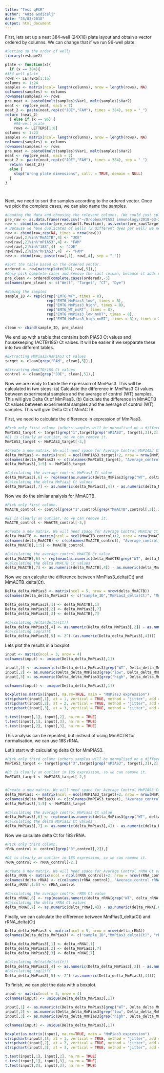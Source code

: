 ```yaml
---
title: "Test qPCR"
author: "Anze Godicelj"
date: "28/03/2018"
output: html_document
---
```


First, lets set up a neat 384-well (24X16) plate layout and obtain a vector ordered by columns. We can change that if we run 96-well plate.

```r
#Setting up the order of wells
library(reshape2)

plate <- function(x){
  if (x == 384){
#384-well plate
rows <- LETTERS[1:16]
columns <- 1:24
samples <- matrix(ncol= length(columns), nrow = length(rows), NA)
colnames(samples) <- columns
rownames(samples) <- rows
pre_neat <- paste0(melt(samples)$Var1, melt(samples)$Var2)
neat <- rep(pre_neat, each = 2)
neat_2 <- paste(neat,rep(c("JOE","FAM"), times = 384), sep = "_")
return (neat_2)
  } else if (x == 96) {
    #96-well plate
    rows <- LETTERS[1:8]
columns <- 1:23
samples <- matrix(ncol= length(columns), nrow = length(rows), NA)
colnames(samples) <- columns
rownames(samples) <- rows
pre_neat <- paste0(melt(samples)$Var1, melt(samples)$Var2)
neat <- rep(pre_neat, each = 2)
neat_2 <- paste(neat,rep(c("JOE","FAM"), times = 384), sep = "_")
  return (neat_2)}
  else {
    stop("Wrong plate dimensions", call. = TRUE, domain = NULL)
  }
}




```

Next, we need to sort the samples according to the ordered vector. Once we pick the complete cases, we can also name the samples.
```r
#Loading the data and choosing the relevant columns. (We could just split this matrix into 2 - FAM and JOE. This would bypass the Well_dye merging.)
pre_raw <- as.data.frame(read.csv("~/Dropbox/PIAS3 immunology/2018-03-23 PKG-mPIAS3-qPCR.csv"))[1:192,]
raw <- cbind(as.vector(pre_raw$Well.Position), as.vector(pre_raw$Target.Name), as.vector(pre_raw$CT))
# Because we have duplicates of wells (2 different dyes per well) we need to add the dye classifier to be able to sort the wells.
raw <- cbind(raw,rep(NA, times = nrow(raw)))
raw[raw[,2]%in%"MmACTB",4] <- "JOE"
raw[raw[,2]%in%"mPIAS3",4] <- "FAM"
raw[raw[,2]%in%"18S",4]  <- "JOE"
raw[raw[,2]%in%"hPIAS3",4]  <- "FAM"
raw <- cbind(raw, paste(raw[,1], raw[,4], sep = "_"))

#Sort the table based on the ordered vector.
ordered <- raw[match(plate(384),raw[,5]),]
#Only pick complete cases and remove the last column, because it adds nothing.
pre_clean <- ordered[complete.cases(ordered),-5]
colnames(pre_clean) <- c("Well", "Target", "CT", "Dye")

#Naming the samples 
sample_ID <- rep(c(rep("EMT6_WT", times = 8),
                   rep("EMT6_MmPias3_low", times = 8),
                   rep("EMT6_MmPias3_high", times = 8),
                   rep("EMT6_WT_noRT", times = 8),
                   rep("EMT6_MmPias3_low_noRT", times = 8),
                   rep("EMT6_MmPias3_high_noRT", times = 8)), times = 2)

clean <- cbind(sample_ID, pre_clean)
```

We end up with a table that contains both PIAS3 Ct values and housekeeping (ACTB/18S) Ct values. It will be easier if we sepparate these into two different tables.
```r
#Extracting MmPias3/HsPIAS3 Ct values
target <- clean[grep("FAM", clean[,5]),]

#Extracting MmACTB/18S Ct values
control <- clean[grep("JOE", clean[,5]),]
```

Now we are ready to tackle the expression of MmPias3. This will be calculated in two steps:
  (a) Calculate the difference in MmPias3 Ct values between experimental samples and the average of control (WT) samples. This will give Delta Ct of MmPias3.
  (b) Calculate the difference in MmACTB Ct values between experimental samples and the average of control (WT) samples. This will give Delta Ct of MmACTB.
  
First, we need to calculate the difference in expression of MmPias3.
```r
#Pick only first column (others samples will be normalised on a different gene).
MmPIAS3_target <- target[grep("1",target[grep("mPIAS3", target[,3]),2]),]
#E1 is clearly an outlier, so we can remove it.
MmPIAS3_target <- MmPIAS3_target[-3,]

#Create a new matrix. We will need space for Average Control MmPIAS3 Ct value and MmPias3_delta(Ct) value
delta_MmPias3 <- matrix(ncol = ncol(MmPIAS3_target)+2, nrow = nrow(MmPIAS3_target))
colnames(delta_MmPias3) <- c(colnames(MmPIAS3_target), "Average_control_MmPIAS3_Ct", "MmPias3_delta(Ct)")
delta_MmPias3[,1:5] <- MmPIAS3_target

#Calculating the average control MmPias3 Ct value
delta_MmPias3[,6] <- rep(mean(as.numeric(delta_MmPias3[grep("WT", delta_MmPias3[,1]),4])), times = nrow(delta_MmPias3))
#Calculating the delta MmPias3 Ct values
delta_MmPias3[,7] <- as.numeric(delta_MmPias3[,4]) - as.numeric(delta_MmPias3[,6])
```

Now we do the similar analysis for MmACTB.
```r
#Pick only first column.
MmACTB_control <- control[grep("1",control[grep("MmACTB",control[,3]),2]),]

#E1 is clearly an outlier, so we can remove it.
MmACTB_control <- MmACTB_control[-3,]

#Create a new matrix. We will need space for Average Control MmACTB Ct value and MmACTB_delta(Ct) value
delta_MmACTB <- matrix(ncol = ncol(MmACTB_control)+2, nrow = nrow(MmACTB_control))
colnames(delta_MmACTB) <- c(colnames(MmACTB_control), "Average_control_MmACTB_Ct", "MmACTB_delta(Ct)")
delta_MmACTB[,1:5] <- MmACTB_control

#Calculating the average control MmACTB Ct value
delta_MmACTB[,6] <- rep(mean(as.numeric(delta_MmACTB[grep("WT", delta_MmACTB[,1]),4])), times = nrow(delta_MmACTB))
#Calculating the delta MmACTB Ct values
delta_MmACTB[,7] <- as.numeric(delta_MmACTB[,4]) - as.numeric(delta_MmACTB[,6])
```
Now we can calculte the difference between MmPias3_delta(Ct) and MmACTB_delta(Ct).
```r
Delta_delta_MmPias3 <- matrix(ncol = 5, nrow = nrow(delta_MmACTB))
colnames(Delta_delta_MmPias3) <- c("sample_ID","MmPias3_delta(Ct)", "MmACTB_delta(Ct)", "MmPias3_delta(Ct) - MmACTB_delta(Ct)", "log(2)FC" )

Delta_delta_MmPias3[,1] <- delta_MmACTB[,1]
Delta_delta_MmPias3[,2] <- delta_MmPias3[,7]
Delta_delta_MmPias3[,3] <- delta_MmACTB[,7]

#Calculating delta(delta(Ct))
Delta_delta_MmPias3[,4] <- as.numeric(Delta_delta_MmPias3[,2]) - as.numeric(Delta_delta_MmPias3[,3])
#Calculating Log(2)FC
Delta_delta_MmPias3[,5] <- 2^(-(as.numeric(Delta_delta_MmPias3[,4])))
```

Lets plot the results in a boxplot.
```r
input <- matrix(ncol = 3, nrow = 4)
colnames(input) <- unique(Delta_delta_MmPias3[,1])

input[,1] <- as.numeric(c(Delta_delta_MmPias3[grep("WT", Delta_delta_MmPias3[,1]),5], NA)) # Can I solve this more elegantly??
input[,2] <- as.numeric(Delta_delta_MmPias3[grep("low", Delta_delta_MmPias3[,1]),5])
input[,3] <- as.numeric(Delta_delta_MmPias3[grep("high", Delta_delta_MmPias3[,1]),5])

colnames(input) <- unique(Delta_delta_MmPias3[,1])

boxplot(as.matrix(input), na.rm=TRUE, main = "MmPias3 expression")
stripchart(input[,1], at = 1, vertical = TRUE, method = "jitter", add = TRUE, pch = 20)
stripchart(input[,2], at = 2, vertical = TRUE, method = "jitter", add = TRUE, pch = 20)
stripchart(input[,3], at = 3, vertical = TRUE, method = "jitter", add = TRUE, pch = 20)

t.test(input[,1], input[,2], na.rm = TRUE)
t.test(input[,1], input[,3], na.rm = TRUE)
t.test(input[,2], input[,3], na.rm = TRUE)

```


This analysis can be repeated, but instead of using MmACTB for normalisation, we can use 18S rRNA.

Let's start with calculating delta Ct for MmPIAS3.
```r
#Pick only third column (others samples will be normalised on a different gene).
MmPIAS3_target <- target[grep("3",target[grep("mPIAS3", target[,3]),2]),]

#D3 is clearly an outlier in 18S expression, so we can remove it.
MmPIAS3_target <- MmPIAS3_target[-2,]


#Create a new matrix. We will need space for Average Control MmPIAS3 Ct value and MmPias3_delta(Ct) value
delta_MmPias3 <- matrix(ncol = ncol(MmPIAS3_target)+2, nrow = nrow(MmPIAS3_target))
colnames(delta_MmPias3) <- c(colnames(MmPIAS3_target), "Average_control_MmPIAS3_Ct", "MmPias3_delta(Ct)")
delta_MmPias3[,1:5] <- MmPIAS3_target

#Calculating the average control MmPias3 Ct value
delta_MmPias3[,6] <- rep(mean(as.numeric(delta_MmPias3[grep("WT", delta_MmPias3[,1]),4])), times = nrow(delta_MmPias3))
#Calculating the delta MmPias3 Ct values
delta_MmPias3[,7] <- as.numeric(delta_MmPias3[,4]) - as.numeric(delta_MmPias3[,6])
```

Now we calculate delta Ct for 18S rRNA.
```r
#Pick only third column.
rRNA_control <- control[grep("3",control[,2]),]

#D3 is clearly an outlier in 18S expression, so we can remove it.
rRNA_control <- rRNA_control[-2,]

#Create a new matrix. We will need space for Average Control rRNA Ct value and rRNA_delta(Ct) value
delta_rRNA <- matrix(ncol = ncol(rRNA_control)+2, nrow = nrow(rRNA_control))
colnames(delta_rRNA) <- c(colnames(rRNA_control), "Average_control_rRNA_Ct", "rRNA_delta(Ct)")
delta_rRNA[,1:5] <- rRNA_control

#Calculating the average control rRNA Ct value
delta_rRNA[,6] <- rep(mean(as.numeric(delta_rRNA[grep("WT", delta_rRNA[,1]),4])), times = nrow(delta_rRNA))
#Calculating the delta rRNA Ct values
delta_rRNA[,7] <- as.numeric(delta_rRNA[,4]) - as.numeric(delta_rRNA[,6])
```

Finally, we can calculate the difference between MmPias3_delta(Ct) and rRNA_delta(Ct)

```r
Delta_delta_MmPias3 <- matrix(ncol = 5, nrow = nrow(delta_rRNA))
colnames(Delta_delta_MmPias3) <- c("sample_ID","MmPias3_delta(Ct)", "rRNA_delta(Ct)", "MmPias3_delta(Ct) - rRNA_delta(Ct)", "log(2)FC" )

Delta_delta_MmPias3[,1] <- delta_rRNA[,1]
Delta_delta_MmPias3[,2] <- delta_MmPias3[,7]
Delta_delta_MmPias3[,3] <- delta_rRNA[,7]

#Calculating delta(delta(Ct))
Delta_delta_MmPias3[,4] <- as.numeric(Delta_delta_MmPias3[,2]) - as.numeric(Delta_delta_MmPias3[,3])
#Calculating Log(2)FC
Delta_delta_MmPias3[,5] <- 2^(-(as.numeric(Delta_delta_MmPias3[,4])))
```
To finish, we can plot the data with a boxplot.
```r
input <- matrix(ncol = 3, nrow = 4)
colnames(input) <- unique(Delta_delta_MmPias3[,1])

input[,1] <- as.numeric(c(Delta_delta_MmPias3[grep("WT", Delta_delta_MmPias3[,1]),5], NA)) # Can I solve this more elegantly??
input[,2] <- as.numeric(Delta_delta_MmPias3[grep("low", Delta_delta_MmPias3[,1]),5])
input[,3] <- as.numeric(Delta_delta_MmPias3[grep("high", Delta_delta_MmPias3[,1]),5])

colnames(input) <- unique(Delta_delta_MmPias3[,1])

boxplot(as.matrix(input), na.rm=TRUE, main = "MmPias3 expression")
stripchart(input[,1], at = 1, vertical = TRUE, method = "jitter", add = TRUE, pch = 20)
stripchart(input[,2], at = 2, vertical = TRUE, method = "jitter", add = TRUE, pch = 20)
stripchart(input[,3], at = 3, vertical = TRUE, method = "jitter", add = TRUE, pch = 20)

t.test(input[,1], input[,2], na.rm = TRUE)
t.test(input[,1], input[,3], na.rm = TRUE)
t.test(input[,2], input[,3], na.rm = TRUE)
```

